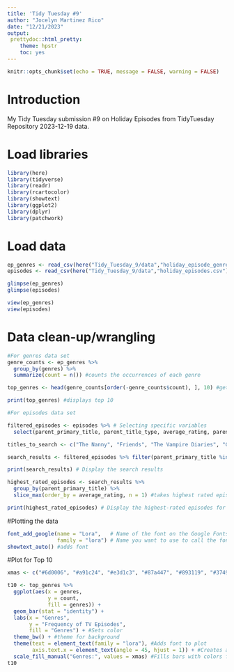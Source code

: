 ```yaml
---
title: 'Tidy Tuesday #9'
author: "Jocelyn Martinez Rico"
date: "12/21/2023"
output:
 prettydoc::html_pretty:
    theme: hpstr
    toc: yes
---
```


```r
knitr::opts_chunk$set(echo = TRUE, message = FALSE, warning = FALSE)
```

# Introduction

My Tidy Tuesday submission #9 on Holiday Episodes from TidyTuesday Repository 2023-12-19 data.

# Load libraries 
```r
library(here)
library(tidyverse)
library(readr)
library(rcartocolor)
library(showtext)
library(ggplot2)
library(dplyr)
library(patchwork)
```

# Load data
```r
ep_genres <- read_csv(here("Tidy_Tuesday_9/data","holiday_episode_genres.csv"))
episodes <- read_csv(here("Tidy_Tuesday_9/data","holiday_episodes.csv"))

glimpse(ep_genres)
glimpse(episodes)

view(ep_genres)
view(episodes)
```

# Data clean-up/wrangling
```r
#For genres data set
genre_counts <- ep_genres %>%
  group_by(genres) %>%
  summarize(count = n()) #counts the occurrences of each genre

top_genres <- head(genre_counts[order(-genre_counts$count), ], 10) #gets the top 5 recurring genres

print(top_genres) #displays top 10
```

```r
#For episodes data set

filtered_episodes <- episodes %>% # Selecting specific variables
  select(parent_primary_title, parent_title_type, average_rating, parent_genres, original_title)

titles_to_search <- c("The Nanny", "Friends", "The Vampire Diaries", "George Lopez", "Modern Family") # Titles to search for

search_results <- filtered_episodes %>% filter(parent_primary_title %in% titles_to_search | original_title %in% titles_to_search) # Filtering based on the selected titles

print(search_results) # Display the search results

highest_rated_episodes <- search_results %>%
  group_by(parent_primary_title) %>%
  slice_max(order_by = average_rating, n = 1) #takes highest rated episode from search results

print(highest_rated_episodes) # Display the highest-rated episodes for each title
```

#Plotting the data
```r
font_add_google(name = "Lora",   # Name of the font on the Google Fonts site
                family = "lora") # Name you want to use to call the font
showtext_auto() #adds font
```

#Plot for Top 10
```r
xmas <- c("#6d0006", "#a91c24", "#e3d1c3", "#87a447", "#893119", "#374949", "#4f764a", "#96aeba", "#ce1f26", "#21406c")

t10 <- top_genres %>%
  ggplot(aes(x = genres,
             y = count,
             fill = genres)) +
  geom_bar(stat = "identity") +
  labs(x = "Genres",
       y = "Frequency of TV Episodes",
       fill = "Genres") + #Sets color
  theme_bw() + #theme for background
  theme(text = element_text(family = "lora"), #Adds font to plot
        axis.text.x = element_text(angle = 45, hjust = 1)) + #Creates angled axes
  scale_fill_manual("Genres:", values = xmas) #Fills bars with colors from xmas color set
t10
```

